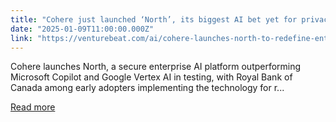 ```yaml
---
title: "Cohere just launched ‘North’, its biggest AI bet yet for privacy-focused enterprises"
date: "2025-01-09T11:00:00.000Z"
link: "https://venturebeat.com/ai/cohere-launches-north-to-redefine-enterprise-ai-with-security-and-customization-at-its-core/"
---
```


Cohere launches North, a secure enterprise AI platform outperforming Microsoft Copilot and Google Vertex AI in testing, with Royal Bank of Canada among early adopters implementing the technology for r...

[Read more](https://venturebeat.com/ai/cohere-launches-north-to-redefine-enterprise-ai-with-security-and-customization-at-its-core/)
